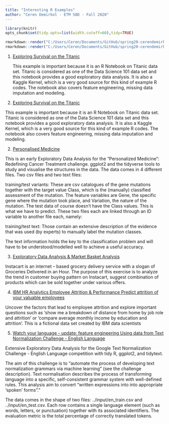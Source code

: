 ---
title: "Interesting R Examples"
author: "Ceren Demirkol - ETM 58D - Fall 2020"
---
```{r,echo=FALSE,results="hide"}
library(knitr)
opts_chunk$set(tidy.opts=list(width.cutoff=60),tidy=TRUE)
```

```{r,echo=FALSE,eval=FALSE}
rmarkdown::render("C:/Users/Ceren/Documents/GitHub/spring20-cerendemirkol/files/example_homework_0.Rmd",output_format="pdf_document")
rmarkdown::render("C:/Users/Ceren/Documents/GitHub/spring20-cerendemirkol/files/example_homework_0.Rmd",output_format="html_document")
```

1. [Exploring Survival on the Titanic](https://www.kaggle.com/mrisdal/exploring-survival-on-the-titanic)

    This example is important because it is an R Notebook on Titanic data set. Titanic is considered as one of the Data Science 101 data set and this notebook provides a good exploratory data analysis. It is also a Kaggle Kernel, which is a very good source for this kind of example R codes. The notebook also covers feature engineering, missing data imputation and modeling.


1. [Exploring Survival on the Titanic](https://www.kaggle.com/mrisdal/exploring-survival-on-the-titanic)

  This example is important because it is an R Notebook on Titanic data set. Titanic is considered as one of the Data Science 101 data set and this notebook provides a good exploratory data analysis. It is also a Kaggle Kernel, which is a very good source for this kind of example R codes. The notebook also covers feature engineering, missing data imputation and modeling.

2.  [Personalised Medicine](https://www.kaggle.com/headsortails/personalised-medicine-eda-with-tidy-r)

  This is an early Exploratory Data Analysis for the “Personalized Medicine”: Redefining Cancer Treatment challenge. ggplot2 and the tidyverse tools to study and visualise the structures in the data.
The data comes in 4 different files. Two csv files and two text files:

training/test variants: These are csv catalogues of the gene mutations together with the target value Class, which is the (manually) classified assessment of the mutation. The feature variables are Gene, the specific gene where the mutation took place, and Variation, the nature of the mutation. The test data of course doesn’t have the Class values. This is what we have to predict. These two files each are linked through an ID variable to another file each, namely:

training/test text: Those contain an extensive description of the evidence that was used (by experts) to manually label the mutation classes.

The text information holds the key to the classification problem and will have to be understood/modelled well to achieve a useful accuracy.


3. [Exploratory Data Analysis & Market Basket Analysis](https://www.kaggle.com/swapnil2129/exploratory-data-analysis-market-basket-analysis)

  Instacart is an internet – based grocery delivery service with a slogan of Groceries Delivered in an Hour. The purpose of this exercise is to analyze the trend in customer buying pattern on Instacart, suggest combination of products which can be sold together under various offers.


4. [IBM HR Analytics Employee Attrition & Performance Predict attrition of your valuable employees](https://www.kaggle.com/mbkinaci/comprehensive-eda-on-r-with-logistic-regression)


Uncover the factors that lead to employee attrition and explore important questions such as ‘show me a breakdown of distance from home by job role and attrition’ or ‘compare average monthly income by education and attrition’. This is a fictional data set created by IBM data scientists



5. [Watch your language - update: feature engineering
Using data from Text Normalization Challenge - English Language](https://www.kaggle.com/headsortails/watch-your-language-update-feature-engineering)

Extensive Exploratory Data Analysis for the Google Text Normalization Challenge - English Language competition with tidy R, ggplot2, and tidytext.

The aim of this challenge is to “automate the process of developing text normalization grammars via machine learning” (see the challenge description). Text normalisation describes the process of transforming language into a specific, self-consistent grammar system with well-defined rules. This analysis aim to convert “written expressions into into appropriate ‘spoken’ forms”.”

The data comes in the shape of two files: ../input/en_train.csv and ../input/en_test.csv. Each row contains a single language element (such as words, letters, or punctuation) together with its associated identifiers. The evaluation metric is the total percentage of correctly translated tokens.
